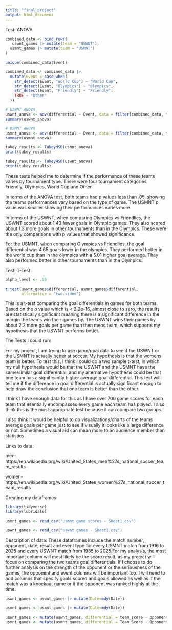 ```yaml
---
title: "final_project"
output: html_document
---
```

Test: ANOVA

```r
combined_data <- bind_rows(
   uswnt_games |> mutate(team = "USWNT"),
  usmnt_games |> mutate(team = "USMNT")
)

unique(combined_data$Event)

combined_data <- combined_data |> 
  mutate(Event = case_when(
    str_detect(Event, "World Cup") ~ "World Cup",
    str_detect(Event, "Olympics") ~ "Olympics",
    str_detect(Event, "Friendly") ~ "Friendly",
    TRUE ~ "Other"
  ))

# USWNT ANOVA
uswnt_anova <- aov(differential ~ Event, data = filter(combined_data, team == "USWNT"))
summary(uswnt_anova)

# USMNT ANOVA
usmnt_anova <- aov(differential ~ Event, data = filter(combined_data, team == "USMNT"))
summary(usmnt_anova)

```

```r
tukey_results <- TukeyHSD(usmnt_anova)
print(tukey_results)

tukey_results <- TukeyHSD(uswnt_anova)
print(tukey_results)
```

These tests helped me to determine if the performance of these teams varies by tournament type. There were four tournament categories: Friendly, Olympics, World Cup and Other. 

In terms of the ANOVA test, both teams had p values less than .05, showing the teams performances vary based on the type of game. The USMNT p value was smaller showing their performances varies more.

In terms of the USWNT, when comparing Olympics vs Friendlies, the USWNT scored about 1.43 fewer goals in Olympic games. They also scored about 1.3 more goals in other tournaments than in the Olympics. These were the only comparisons with p values that showed significance.

For the USMNT, when comparing Olympics vs Friendlies, the goal differential was 4.65 goals lower in the olympics. They performed better in the world cup than in the olympics with a 5.01 higher goal average. They also performed better in other tournaments than in the Olympics. 





Test: T-Test

```r
alpha_level <- .05

t.test(uswnt_games$differential, usmnt_games$differential,
       alternative = "two.sided")
```
This is a t-test comparing the goal differentials in games for both teams. Based on the p value which is < 2.2e-16, almost close to zero, the results are statistically significant meaning there is a significant difference in the margin the teams win their games by. The USWNT wins their games by about 2.2 more goals per game than then mens team, which supports my hypothesis that the USWNT performs better. 





The Tests I could run:

For my project, I am trying to use game/goal data to see if the USWNT or the USMNT is actually better at soccer. My hypothesis is that the womens team is better. To test this, I think I could do a two sample t-test, in which my null hypothesis would be that the USWNT and the USMNT have the same/similar goal differential, and my alternative hypothesis could be that one team has a significantly higher average goal differential. This test will tell me if the difference in goal differential is actually significant enough to help draw the conclusion that one team is better than the other. 

I think I have enough data for this as I have over 700 game scores for each team that esentially encompasses every game each team has played. I also think this is the most appropriate test because it can compare two groups.

I also think it would be helpful to do visualizations/charts of the teams average goals per game just to see if visually it looks like a large difference or not. Sometimes a visual aid can mean more to an audience member than statistics. 




Links to data:

men-
https://en.wikipedia.org/wiki/United_States_men%27s_national_soccer_team_results

women-
https://en.wikipedia.org/wiki/United_States_women%27s_national_soccer_team_results

Creating my dataframes: 

```r
library(tidyverse)
library(lubridate)
```
```r
usmnt_games <- read_csv("usmnt game scores - Sheet1.csv")
```
```r
uswnt_games <- read_csv("uswnt games - Sheet1.csv")
```

Description of data: These dataframes include the match number, opponent, date, result and event type for every USMNT match from 1916 to 2025 and every USWNT match from 1985 to 2025.For my analysis, the most important column will most likely be the score result, as my project will focus on comparing the two teams goal differentials. If I choose to do further analysis on the strength of the opponent or the seriousness of the games, the opponent and event columns will be important too. I will need to add columns that specify goals scored and goals allowed as well as if the match was a knockout game or if the opponent was ranked highly at the time. 


```r
uswnt_games <- uswnt_games |> mutate(Date=mdy(Date))

usmnt_games <- usmnt_games |> mutate(Date=mdy(Date))

```
```r
uswnt_games <- mutate(uswnt_games, differential = team_score - opponent_score)
usmnt_games <- mutate(usmnt_games, differential = Team_Score - Opponent_Score)

```

